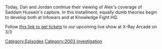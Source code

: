 {{DEFAULTSORT:
    #_EPISODE_0766:December 16, 2003
}}{{Episode
    | title           = December 16, 2003
    | caption         = Listen to this episode on [https://knowledgefight.libsyn.com/766-december-16-2003 Libsyn] [https://open.spotify.com/episode/2HsYwDK2RFoQ5pgTMh9EFt Spotify], Read the [[Transcript/766: December 16, 2003|Unofficial Transcript]], View discussion on [https://reddit.com/10amcjg Reddit]
    | episodeNumber   = 766
    | length          = 01:09:41
    | airDate         = January 13, 2023
    | coverageDate    = December 16, 2003
    | episodeType     = [[:Category:2003 Investigation|2003 Investigation]]
    | previousEpisode = [[765: Formulaic Objections Part 13]]
    | nextEpisode     = [[767: January 12, 2023]]
}}

{{Stub}}

Today, Dan and Jordan continue their viewing of Alex's coverage of Saddam Hussein's capture.  In this installment, equally dumb theories begin to develop both at Infowars and at Knowledge Fight HQ.

Follow [https://www.etix.com/ticket/p/3326392/knowledge-fight-with-dan-and-jordan-live-podcast-recording--cudahy-xray-arcade this link to get tickets] to our upcoming live show at X-Ray Arcade on 3/3

[[Category:Episodes]]
[[Category:2003 Investigation]]
